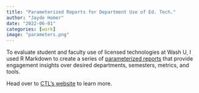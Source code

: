 ```yaml
---
title: "Parameterized Reports for Department Use of Ed. Tech."
author: "Jayde Homer"
date: "2022-06-01"
categories: [work]
image: "parameters.png"
---
```


To evaluate student and faculty use of licensed technologies at Wash U, I used R Markdown to create a series of [parameterized reports](https://bookdown.org/yihui/rmarkdown/parameterized-reports.html) that provide engagement insights over desired departments, semesters, metrics, and tools. 

Head over to [CTL's website](https://ctl.wustl.edu/reflections-of-a-ctl-fellow-jayde-homer-phd/) to learn more. 
